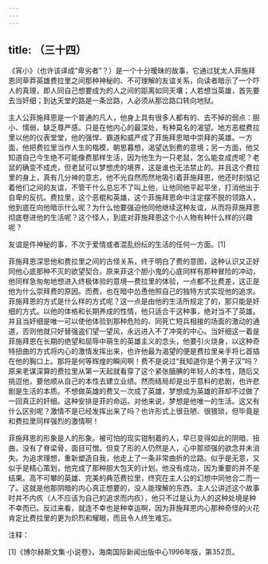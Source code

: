 ```yaml
---
---
---
```

title: （三十四）
---




《宵小》（也许该译成“卑劣者”？）是一个十分暧昧的故事，它通过犹太人菲施拜恩同草莽英雄费拉里之间那种神秘的、不可理解的友谊关系，向读者暗示了一个吓人的真理，即人同自己想要成为的人之间的距离如同天壤；人若想当英雄，首先要去当奸细；到达天堂的路是一条岔路，人必须从那岔路口转向地狱。

主人公菲施拜恩是一个普通的凡人，他身上具有很多人都有的、去不掉的弱点：胆小、懦弱，缺乏尊严感。只是在他内心的最深处，有种莫名的渴望。地方恶棍费拉里以他的仪表堂堂，他的强悍、霸道和威严成了菲施拜恩暗中崇拜的英雄。一方面，他把费拉里当作人生的楷模，朝思暮想，渴望达到费的意境；另一方面，他又知道自己今生绝不可能像费那样生活，因为他生为一只老鼠，怎么能变成虎呢？老鼠的确变不成虎，但老鼠可以梦想虎的境界，这是谁也无法禁止的。并且这个费拉里的身上，真有几分神的意志，他不光自然而然地吸引着菲施拜恩，他还时刻惦记着他们之间的友谊，不管干什么总忘不了叫上他，让他同他平起平坐，打消他出于自卑的反抗。费拉里，这个恶棍和英雄，这个菲施拜恩命中注定摆不脱的领路人，他到底在向他暗示什么呢？为什么他要强迫他同他继续这种友谊，从而将菲施拜恩彻底卷进他的生活呢？这个怪人，到底对菲施拜恩这个小人物有种什么样的兴趣呢？

友谊是件神秘的事，不次于爱情或者混乱纷纭的生活的任何一方面。[1]

菲施拜恩深思他和费拉里之间的古怪关系，终于明白了费的意图，这种认识又正好同他心底那种不灭的欲望契合。原来菲这个胆小鬼的心底同样有那种冒险的冲动，他同样急匆匆地想进入终极体验的意境—费拉里的体验，一点都不比费差，这正是他为什么崇拜费的原因。而费，也在暗中怂恿他照自己的独特方式实现他的追求。菲施拜恩的方式是什么样的方式呢？这一点是由他的生活所规定了的，那只能是奸细的方式。以他的体格和长期养成的性情，他只适合干这种事，绝对当不了英雄。并且当奸细是唯一可以使他体验到那种危险的、同死亡短兵相接的场面的激动的通道，否则他就只好替强盗们望一望风，永远进入不了冲突的中心。当奸细这一着是菲施拜恩在长期的绝望和屈辱中萌生的英雄主义的念头，他要引火烧身，以这种奇特扭曲的方式将内心的激情发挥出来，也许他最为渴望的便是费拉里亲手将匕首插在他的胸口上。那将是何等辉煌的瞬间啊！费不是说过“我知道你是个男子汉”吗？原来老谋深算的费拉里从第一天起就看穿了这个紧张腼腆的年轻人的本性，随后又挑逗他，要他顺从自己的本性去建立业绩。然而结局却是出乎意料的悲剧，也许悲剧是生活的本质。不想做英雄的费又一次成了英雄，梦想成为英雄的菲却不过做了一回真正的奸细。这种安排是菲的命运。对他来说，梦想是他唯一的生活。这又有什么区别呢？激情不是已经发挥出来了吗？也许形式上很丑陋、很猥琐，但毕竟是和费拉里同样强烈的激情啊！

菲施拜恩的形象是人的形象。被可怕的现实钳制着的人，早已变得如此的阴暗、扭曲，没有了脊梁骨，面目可憎。但变了形的人仍然是人，心中那顽强的欲念并未消失。为追求理想，重新塑造自我，他走上了一条非常曲折的岔路。似乎是无意，又似乎是精心策划，他完成了那种胆大包天的计划。他没有成功，因为重要的并不是结果。高不可攀的英雄、完美的典范费拉里，终究在主人公的幻想中同他合二而一了。这就是他那阴暗的内心真正想要的，没人能理解的东西。主人公讲述这个故事时并不内疚（人不应该为自己的追求而内疚），他只不过是认为人的这种处境是种不幸而已。反过来看，就连不幸也是种幸运啊，因为菲施拜恩内心那种奇怪的火花肯定比费拉里的更为炽烈和耀眼，而且令人终生难忘。

注释：

[1]《博尔赫斯文集·小说卷》，海南国际新闻出版中心1996年版，第352页。